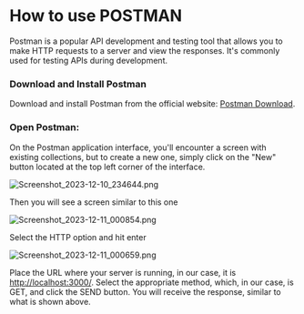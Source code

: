 
# How to use POSTMAN


Postman is a popular API development and testing tool that allows you to make HTTP requests to a server and view the responses. It's commonly used for testing APIs during development.


### Download and Install Postman


Download and install Postman from the official website: [Postman Download](https://www.postman.com/downloads/).


### Open Postman:


On the Postman application interface, you'll encounter a screen with existing collections, but to create a new one, simply click on the "New" button located at the top left corner of the interface.


![Screenshot_2023-12-10_234644.png](https://prod-files-secure.s3.us-west-2.amazonaws.com/dd624914-6876-4b58-9694-424f7aa5e22a/10eec1d4-074b-4586-9c27-d8d2c9bfd82f/Screenshot_2023-12-10_234644.png?X-Amz-Algorithm=AWS4-HMAC-SHA256&X-Amz-Content-Sha256=UNSIGNED-PAYLOAD&X-Amz-Credential=AKIAT73L2G45HZZMZUHI%2F20240117%2Fus-west-2%2Fs3%2Faws4_request&X-Amz-Date=20240117T215258Z&X-Amz-Expires=3600&X-Amz-Signature=b63346c3227a4a5aa73d589c560ae473a96ec84f7d063cf987d6d5f086a41d01&X-Amz-SignedHeaders=host&x-id=GetObject)


Then you will see a screen similar to this one


![Screenshot_2023-12-11_000854.png](https://prod-files-secure.s3.us-west-2.amazonaws.com/dd624914-6876-4b58-9694-424f7aa5e22a/f3f56359-24dc-4a59-b7bd-150b3bc3a90e/Screenshot_2023-12-11_000854.png?X-Amz-Algorithm=AWS4-HMAC-SHA256&X-Amz-Content-Sha256=UNSIGNED-PAYLOAD&X-Amz-Credential=AKIAT73L2G45HZZMZUHI%2F20240117%2Fus-west-2%2Fs3%2Faws4_request&X-Amz-Date=20240117T215258Z&X-Amz-Expires=3600&X-Amz-Signature=a7f30ba24c7dadf1b21c5a04372edfdb019c4e73664396c024c8b6759fa17713&X-Amz-SignedHeaders=host&x-id=GetObject)


Select the HTTP option and hit enter


![Screenshot_2023-12-11_000659.png](https://prod-files-secure.s3.us-west-2.amazonaws.com/dd624914-6876-4b58-9694-424f7aa5e22a/b0296a6e-adaf-40be-b7f8-244120dea2f2/Screenshot_2023-12-11_000659.png?X-Amz-Algorithm=AWS4-HMAC-SHA256&X-Amz-Content-Sha256=UNSIGNED-PAYLOAD&X-Amz-Credential=AKIAT73L2G45HZZMZUHI%2F20240117%2Fus-west-2%2Fs3%2Faws4_request&X-Amz-Date=20240117T215258Z&X-Amz-Expires=3600&X-Amz-Signature=fca61ba9e7fad8b9afdafd11d91778730701201eae614636cff31498ebd9df77&X-Amz-SignedHeaders=host&x-id=GetObject)


Place the URL where your server is running, in our case, it is [http://localhost:3000/](http://localhost:3000/). Select the appropriate method, which, in our case, is GET, and click the SEND button. You will receive the response, similar to what is shown above.

